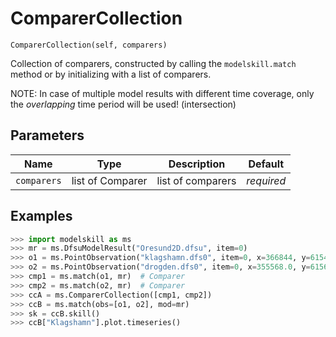 # ComparerCollection { #modelskill.ComparerCollection }

`ComparerCollection(self, comparers)`

Collection of comparers, constructed by calling the `modelskill.match`
method or by initializing with a list of comparers.

NOTE: In case of multiple model results with different time coverage,
only the _overlapping_ time period will be used! (intersection)

## Parameters

| Name        | Type             | Description       | Default    |
|-------------|------------------|-------------------|------------|
| `comparers` | list of Comparer | list of comparers | _required_ |

## Examples

```python
>>> import modelskill as ms
>>> mr = ms.DfsuModelResult("Oresund2D.dfsu", item=0)
>>> o1 = ms.PointObservation("klagshamn.dfs0", item=0, x=366844, y=6154291, name="Klagshamn")
>>> o2 = ms.PointObservation("drogden.dfs0", item=0, x=355568.0, y=6156863.0)
>>> cmp1 = ms.match(o1, mr)  # Comparer
>>> cmp2 = ms.match(o2, mr)  # Comparer
>>> ccA = ms.ComparerCollection([cmp1, cmp2])
>>> ccB = ms.match(obs=[o1, o2], mod=mr)
>>> sk = ccB.skill()
>>> ccB["Klagshamn"].plot.timeseries()
```
